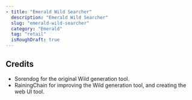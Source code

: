 ```yaml
---
- title: "Emerald Wild Searcher"
  description: "Emerald Wild Searcher"
  slug: "emerald-wild-searcher"
  category: "Emerald"
  tag: "retail"
  isRoughDraft: true
---
```


<Wild3SearcherFindTarget game="emerald" />

## Credits

- Sorendog for the original Wild generation tool.
- RainingChain for improving the Wild generation tool, and creating the web UI tool.

